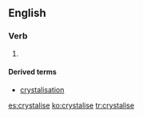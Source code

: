 ==English==

===Verb===
{{en-verb|crystalis|es}}

# {{alternative spelling of|from=non-Oxford British spelling|crystallize|lang=en}}

====Derived terms====
* [[crystalisation]]

[[es:crystalise]]
[[ko:crystalise]]
[[tr:crystalise]]